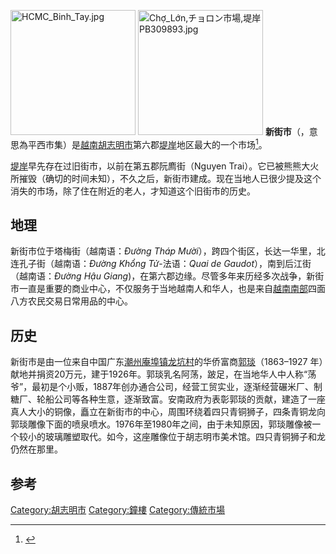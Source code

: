 [[Image:HCMC_Binh_Tay.jpg|200px]]
[[Image:Chợ_Lớn,チョロン市場,堤岸PB309893.jpg|200px]]
'''新街市'''（{{vie|v=Chợ Bình Tây|hn=𢄂平西}}，意思為平西市集）是[[越南|越南]][[胡志明市|胡志明市]]第六郡[[堤岸|堤岸]]地区最大的一个市场<ref name="chobinhtay.gov.vn">{{cite web | language=vi | url=http://www.chobinhtay.gov.vn/?aspxerrorpath=/View.aspx | title=GIỚI THIỆU CHỢ BÌNH TÂY | access-date=2020-04-13 | archive-date=2021-01-18 | archive-url=https://web.archive.org/web/20210118140038/http://www.chobinhtay.gov.vn/?aspxerrorpath=%2FView.aspx | dead-url=no }}</ref>。

[[堤岸|堤岸]]早先存在过旧街市，以前在第五郡阮廌街（Nguyen Trai）。它已被熊熊大火所摧毁（确切的时间未知），不久之后，新街市建成。现在当地人已很少提及这个消失的市场，除了住在附近的老人，才知道这个旧街市的历史。

== 地理 ==
新街市位于塔梅街（越南语：''Đường Tháp Mười''），跨四个街区，长达一华里，北连孔子街（越南语：''Đường Khổng Tử''-法语：''Quai de Gaudot''），南到后江街（越南语：''Đường Hậu Giang'')，在第六郡边缘。尽管多年来历经多次战争，新街市一直是重要的商业中心，不仅服务于当地越南人和华人，也是来自[[越南南部|越南南部]]四面八方农民交易日常用品的中心。

== 历史 ==
新街市是由一位来自中国广东[[潮州|潮州]][[庵埠镇|庵埠镇]][[龙坑村|龙坑村]]的华侨富商[[郭琰|郭琰]]（1863–1927 年）献地并捐资20万元，建于1926年。郭琰乳名阿荡，跛足，在当地华人中人称“荡爷”，最初是个小贩，1887年创办通合公司，经营工贸实业，逐渐经营碾米厂、制糖厂、轮船公司等各种生意，逐渐致富。安南政府为表彰郭琰的贡献，建造了一座真人大小的铜像，矗立在新街市的中心，周围环绕着四只青铜狮子，四条青铜龙向郭琰雕像下面的喷泉喷水。1976年至1980年之间，由于未知原因，郭琰雕像被一个较小的玻璃雕塑取代。如今，这座雕像位于胡志明市美术馆。四只青铜狮子和龙仍然在那里{{As of|2007|lc=on}}。

==参考==
{{Reflist}}
[[Category:胡志明市|Category:胡志明市]]
[[Category:鐘樓|Category:鐘樓]]
[[Category:傳統市場|Category:傳統市場]]